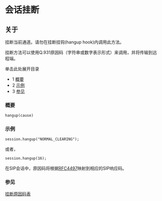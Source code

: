 # 会话挂断

## 关于

挂断当前通道。请勿在挂断挂钩(hangup hook)内调用此方法。

挂断方法可以使用Q.931原因码（字符串或数字表示形式）来调用，并将传输到远程端。

单击此处展开目录

* 1 [概要](#概要)
* 2 [示例](#示例)
* 3 [参见](#参见)

### 概要

```xml
hangup(cause)
```

### 示例

```xml
session.hangup("NORMAL_CLEARING");
```

或者，

```xml
session.hangup(16);
```

在SIP会话中，原因码将根据[RFC4497](http://www.ietf.org/rfc/rfc4497.txt)映射到相应的SIP响应码。

### 参见

[挂断原因码表](../../../Troubleshooting-Debugging/Hangup-Cause-Code-Table_3964945.mdx#about)
